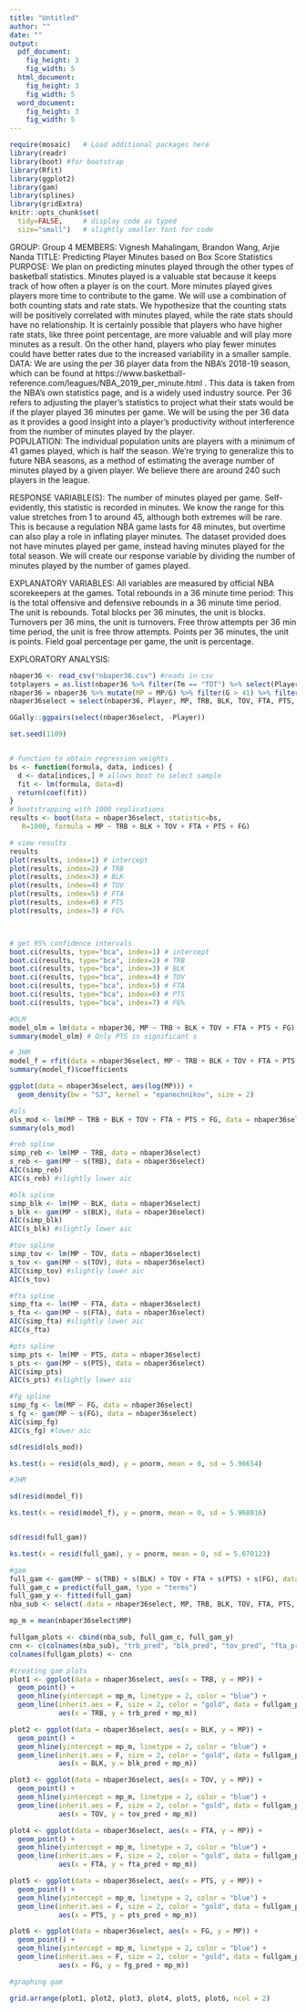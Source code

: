 ```yaml
---
title: "Untitled"
author: ""
date: ""
output: 
  pdf_document:
    fig_height: 3
    fig_width: 5
  html_document:
    fig_height: 3
    fig_width: 5
  word_document:
    fig_height: 3
    fig_width: 5
---
```


```r
require(mosaic)   # Load additional packages here 
library(readr)
library(boot) #for bootstrap
library(Rfit)
library(ggplot2)
library(gam)
library(splines)
library(gridExtra)
knitr::opts_chunk$set(
  tidy=FALSE,     # display code as typed
  size="small")   # slightly smaller font for code
```

GROUP: Group 4
MEMBERS: Vignesh Mahalingam, Brandon Wang, Arjie Nanda
TITLE: Predicting Player Minutes based on Box Score Statistics
PURPOSE: We plan on predicting minutes played through the other types of basketball statistics. Minutes played is a valuable stat because it keeps track of how often a player is on the court. More minutes played gives players more time to contribute to the game. We will use a combination of both counting stats and rate stats. We hypothesize that the counting stats will be positively correlated with minutes played, while the rate stats should have no relationship. It is certainly possible that players who have higher rate stats, like three point percentage, are more valuable and will play more minutes as a result. On the other hand, players who play fewer minutes could have better rates due to the increased variability in a smaller sample. 
DATA: We are using the per 36 player data from the NBA’s 2018-19 season, which can be found at https://www.basketball-reference.com/leagues/NBA_2019_per_minute.html . This data is taken from the NBA’s own statistics page, and is a widely used industry source. Per 36 refers to adjusting the player’s statistics to project what their stats would be if the player played 36 minutes per game. We will be using the per 36 data as it provides a good insight into a player’s productivity without interference from the number of minutes played by the player.  
POPULATION: The individual population units are players with a minimum of 41 games played, which is half the season. We’re trying to generalize this to future NBA seasons, as a method of estimating the average number of minutes played by a given player. We believe there are around 240 such players in the league.

RESPONSE VARIABLE(S): The number of minutes played per game. Self-evidently, this statistic is recorded in minutes. We know the range for this value stretches from 1 to around 45, although both extremes will be rare. This is because a regulation NBA game lasts for 48 minutes, but overtime can also play a role in inflating player minutes. The dataset provided does not have minutes played per game, instead having minutes played for the total season. We will create our response variable by dividing the number of minutes played by the number of games played.

EXPLANATORY VARIABLES: All variables are measured by official NBA scorekeepers at the games.  Total rebounds in a 36 minute time period: This is the total offensive and defensive rebounds in a 36 minute time period. The unit is rebounds. Total blocks per 36 minutes, the unit is blocks.  Turnovers per 36 mins, the unit is turnovers. Free throw attempts per 36 min time period, the unit is free throw attempts. Points per 36 minutes, the unit is points.  Field goal percentage per game, the unit is percentage.

EXPLORATORY ANALYSIS:


```r
nbaper36 <- read_csv("nbaper36.csv") #reads in csv
totplayers = as.list(nbaper36 %>% filter(Tm == "TOT") %>% select(Player))#list of players on multiple teams in season
nbaper36 = nbaper36 %>% mutate(MP = MP/G) %>% filter(G > 41) %>% filter(!(Player %in% totplayers$Player & Tm != "TOT")) #mutates MP to reflect minutes played per game, filters for players who played >41 games, and removes player entries that are not season totals
nbaper36select = select(nbaper36, Player, MP, TRB, BLK, TOV, FTA, PTS, 'FG%') %>% rename(FG = 'FG%')

GGally::ggpairs(select(nbaper36select, -Player))
```

```r
set.seed(1109)


# function to obtain regression weights
bs <- function(formula, data, indices) {
  d <- data[indices,] # allows boot to select sample
  fit <- lm(formula, data=d)
  return(coef(fit))
}
# bootstrapping with 1000 replications
results <- boot(data = nbaper36select, statistic=bs,
   R=1000, formula = MP ~ TRB + BLK + TOV + FTA + PTS + FG)

# view results
results
plot(results, index=1) # intercept
plot(results, index=2) # TRB
plot(results, index=3) # BLK
plot(results, index=4) # TOV
plot(results, index=5) # FTA
plot(results, index=6) # PTS
plot(results, index=7) # FG%



# get 95% confidence intervals
boot.ci(results, type="bca", index=1) # intercept
boot.ci(results, type="bca", index=2) # TRB
boot.ci(results, type="bca", index=3) # BLK
boot.ci(results, type="bca", index=4) # TOV
boot.ci(results, type="bca", index=5) # FTA
boot.ci(results, type="bca", index=6) # PTS
boot.ci(results, type="bca", index=7) # FG%
```

```r
#OLM
model_olm = lm(data = nbaper36, MP ~ TRB + BLK + TOV + FTA + PTS + FG)
summary(model_olm) # Only PTS is significant s
```

```r
# JHM
model_f = rfit(data = nbaper36select, MP ~ TRB + BLK + TOV + FTA + PTS + FG)
summary(model_f)$coefficients
```

```r
ggplot(data = nbaper36select, aes(log(MP))) +
  geom_density(bw = "SJ", kernel = "epanechnikov", size = 2)
```

```r
#ols
ols_mod <- lm(MP ~ TRB + BLK + TOV + FTA + PTS + FG, data = nbaper36select)
summary(ols_mod)
```

```r
#reb spline
simp_reb <- lm(MP ~ TRB, data = nbaper36select)
s_reb <- gam(MP ~ s(TRB), data = nbaper36select)
AIC(simp_reb) 
AIC(s_reb) #slightly lower aic
```

```r
#blk spline
simp_blk <- lm(MP ~ BLK, data = nbaper36select)
s_blk <- gam(MP ~ s(BLK), data = nbaper36select)
AIC(simp_blk) 
AIC(s_blk) #slightly lower aic
```

```r
#tov spline
simp_tov <- lm(MP ~ TOV, data = nbaper36select)
s_tov <- gam(MP ~ s(TOV), data = nbaper36select)
AIC(simp_tov) #slightly lower aic
AIC(s_tov)
```

```r
#fta spline
simp_fta <- lm(MP ~ FTA, data = nbaper36select)
s_fta <- gam(MP ~ s(FTA), data = nbaper36select)
AIC(simp_fta) #slightly lower aic
AIC(s_fta)
```

```r
#pts spline
simp_pts <- lm(MP ~ PTS, data = nbaper36select)
s_pts <- gam(MP ~ s(PTS), data = nbaper36select)
AIC(simp_pts) 
AIC(s_pts) #slightly lower aic
```

```r
#fg spline
simp_fg <- lm(MP ~ FG, data = nbaper36select)
s_fg <- gam(MP ~ s(FG), data = nbaper36select)
AIC(simp_fg) 
AIC(s_fg) #lower aic
```

```r

sd(resid(ols_mod))

ks.test(x = resid(ols_mod), y = pnorm, mean = 0, sd = 5.96654)

#JHM

sd(resid(model_f))

ks.test(x = resid(model_f), y = pnorm, mean = 0, sd = 5.968016)


sd(resid(full_gam))

ks.test(x = resid(full_gam), y = pnorm, mean = 0, sd = 5.670123)

```

```r
#gam
full_gam <- gam(MP ~ s(TRB) + s(BLK) + TOV + FTA + s(PTS) + s(FG), data = nbaper36select)
full_gam_c = predict(full_gam, type = "terms")
full_gam_y <- fitted(full_gam)
nba_sub <- select(.data = nbaper36select, MP, TRB, BLK, TOV, FTA, PTS, FG)

mp_m = mean(nbaper36select$MP)

fullgam_plots <- cbind(nba_sub, full_gam_c, full_gam_y)
cnn <- c(colnames(nba_sub), "trb_pred", "blk_pred", "tov_pred", "fta_pred", "pts_pred", "fg_pred","mp_pred")
colnames(fullgam_plots) <- cnn
```
```r
#creating gam plots
plot1 <- ggplot(data = nbaper36select, aes(x = TRB, y = MP)) + 
  geom_point() + 
  geom_hline(yintercept = mp_m, linetype = 2, color = "blue") + 
  geom_line(inherit.aes = F, size = 2, color = "gold", data = fullgam_plots,
            aes(x = TRB, y = trb_pred + mp_m))

plot2 <- ggplot(data = nbaper36select, aes(x = BLK, y = MP)) + 
  geom_point() + 
  geom_hline(yintercept = mp_m, linetype = 2, color = "blue") + 
  geom_line(inherit.aes = F, size = 2, color = "gold", data = fullgam_plots,
            aes(x = BLK, y = blk_pred + mp_m))

plot3 <- ggplot(data = nbaper36select, aes(x = TOV, y = MP)) + 
  geom_point() + 
  geom_hline(yintercept = mp_m, linetype = 2, color = "blue") + 
  geom_line(inherit.aes = F, size = 2, color = "gold", data = fullgam_plots,
            aes(x = TOV, y = tov_pred + mp_m))

plot4 <- ggplot(data = nbaper36select, aes(x = FTA, y = MP)) + 
  geom_point() + 
  geom_hline(yintercept = mp_m, linetype = 2, color = "blue") + 
  geom_line(inherit.aes = F, size = 2, color = "gold", data = fullgam_plots,
            aes(x = FTA, y = fta_pred + mp_m))

plot5 <- ggplot(data = nbaper36select, aes(x = PTS, y = MP)) + 
  geom_point() + 
  geom_hline(yintercept = mp_m, linetype = 2, color = "blue") + 
  geom_line(inherit.aes = F, size = 2, color = "gold", data = fullgam_plots,
            aes(x = PTS, y = pts_pred + mp_m))

plot6 <- ggplot(data = nbaper36select, aes(x = FG, y = MP)) + 
  geom_point() + 
  geom_hline(yintercept = mp_m, linetype = 2, color = "blue") + 
  geom_line(inherit.aes = F, size = 2, color = "gold", data = fullgam_plots,
            aes(x = FG, y = fg_pred + mp_m))
```

```r
#graphing gam

grid.arrange(plot1, plot2, plot3, plot4, plot5, plot6, ncol = 2)

```




